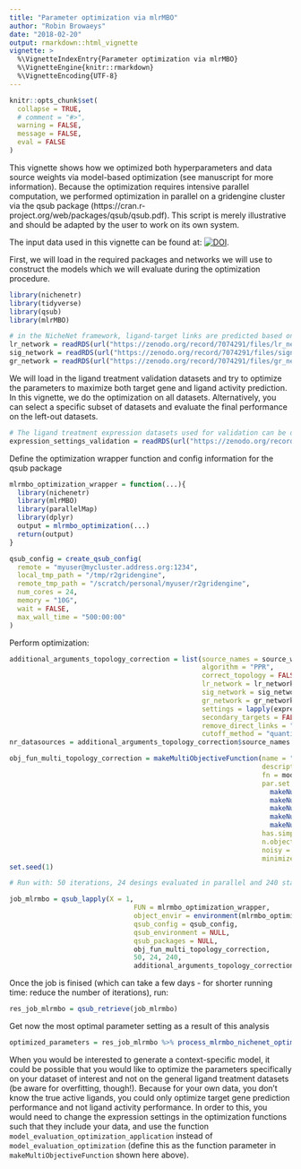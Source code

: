 ```yaml
---
title: "Parameter optimization via mlrMBO"
author: "Robin Browaeys"
date: "2018-02-20"
output: rmarkdown::html_vignette
vignette: >
  %\VignetteIndexEntry{Parameter optimization via mlrMBO}
  %\VignetteEngine{knitr::rmarkdown}
  %\VignetteEncoding{UTF-8}
---
```


<!-- github markdown built using 
rmarkdown::render("vignettes/parameter_optimization.Rmd", output_format = "github_document") # please, don't run this!!
-->

```r
knitr::opts_chunk$set(
  collapse = TRUE,
  # comment = "#>",
  warning = FALSE,
  message = FALSE,
  eval = FALSE
)
```

This vignette shows how we optimized both hyperparameters and data source weights via model-based optimization (see manuscript for more information). Because the optimization requires intensive parallel computation, we performed optimization in parallel on a gridengine cluster via the qsub package (https://cran.r-project.org/web/packages/qsub/qsub.pdf). This script is merely illustrative and should be adapted by the user to work on its own system.

The input data used in this vignette can be found at: [![DOI](https://zenodo.org/badge/DOI/10.5281/zenodo.3260758.svg)](https://doi.org/10.5281/zenodo.3260758). 

First, we will load in the required packages and networks we will use to construct the models which we will evaluate during the optimization procedure.
```r
library(nichenetr)
library(tidyverse)
library(qsub)
library(mlrMBO)

# in the NicheNet framework, ligand-target links are predicted based on collected biological knowledge on ligand-receptor, signaling and gene regulatory interactions
lr_network = readRDS(url("https://zenodo.org/record/7074291/files/lr_network_human_21122021.rds"))
sig_network = readRDS(url("https://zenodo.org/record/7074291/files/signaling_network_human_21122021.rds"))
gr_network = readRDS(url("https://zenodo.org/record/7074291/files/gr_network_human_21122021.rds"))
```

We will load in the ligand treatment validation datasets and try to optimize the parameters to maximize both target gene and ligand activity prediction. In this vignette, we do the optimization on all datasets. Alternatively, you can select a specific subset of datasets and evaluate the final performance on the left-out datasets.

```r
# The ligand treatment expression datasets used for validation can be downloaded from Zenodo:
expression_settings_validation = readRDS(url("https://zenodo.org/record/3260758/files/expression_settings.rds"))
```

Define the optimization wrapper function and config information for the qsub package
```r
mlrmbo_optimization_wrapper = function(...){
  library(nichenetr)
  library(mlrMBO)
  library(parallelMap)
  library(dplyr)
  output = mlrmbo_optimization(...)
  return(output)
}

qsub_config = create_qsub_config(
  remote = "myuser@mycluster.address.org:1234",
  local_tmp_path = "/tmp/r2gridengine",
  remote_tmp_path = "/scratch/personal/myuser/r2gridengine",
  num_cores = 24,
  memory = "10G",
  wait = FALSE, 
  max_wall_time = "500:00:00"
)
```

Perform optimization:

```r
additional_arguments_topology_correction = list(source_names = source_weights_df$source %>% unique(), 
                                                algorithm = "PPR", 
                                                correct_topology = FALSE,
                                                lr_network = lr_network, 
                                                sig_network = sig_network, 
                                                gr_network = gr_network, 
                                                settings = lapply(expression_settings_validation,convert_expression_settings_evaluation), 
                                                secondary_targets = FALSE, 
                                                remove_direct_links = "no", 
                                                cutoff_method = "quantile")
nr_datasources = additional_arguments_topology_correction$source_names %>% length()

obj_fun_multi_topology_correction = makeMultiObjectiveFunction(name = "nichenet_optimization",
                                                               description = "data source weight and hyperparameter optimization: expensive black-box function", 
                                                               fn = model_evaluation_optimization, 
                                                               par.set = makeParamSet(
                                                                 makeNumericVectorParam("source_weights", len = nr_datasources, lower = 0, upper = 1), 
                                                                 makeNumericVectorParam("lr_sig_hub", len = 1, lower = 0, upper = 1),  
                                                                 makeNumericVectorParam("gr_hub", len = 1, lower = 0, upper = 1),  
                                                                 makeNumericVectorParam("ltf_cutoff", len = 1, lower = 0.9, upper = 0.999),  
                                                                 makeNumericVectorParam("damping_factor", len = 1, lower = 0.01, upper = 0.99)), 
                                                               has.simple.signature = FALSE,
                                                               n.objectives = 4, 
                                                               noisy = FALSE,
                                                               minimize = c(FALSE,FALSE,FALSE,FALSE))
set.seed(1)

# Run with: 50 iterations, 24 desings evaluated in parallel and 240 start designs

job_mlrmbo = qsub_lapply(X = 1,
                               FUN = mlrmbo_optimization_wrapper,
                               object_envir = environment(mlrmbo_optimization_wrapper),
                               qsub_config = qsub_config,
                               qsub_environment = NULL, 
                               qsub_packages = NULL,
                               obj_fun_multi_topology_correction, 
                               50, 24, 240, 
                               additional_arguments_topology_correction)
```

Once the job is finised (which can take a few days - for shorter running time: reduce the number of iterations), run:

```r
res_job_mlrmbo = qsub_retrieve(job_mlrmbo)
```

Get now the most optimal parameter setting as a result of this analysis

```r
optimized_parameters = res_job_mlrmbo %>% process_mlrmbo_nichenet_optimization(source_names = source_weights_df$source %>% unique())
```


When you would be interested to generate a context-specific model, it could be possible that you would like to optimize the parameters specifically on your dataset of interest and not on the general ligand treatment datasets (be aware for overfitting, though!). Because for your own data, you don't know the true active ligands, you could only optimize target gene prediction performance and not ligand activity performance. In order to this, you would need to change the expression settings in the optimization functions such that they include your data, and use the function `model_evaluation_optimization_application` instead of `model_evaluation_optimization` (define this as the function parameter in `makeMultiObjectiveFunction` shown here above).

